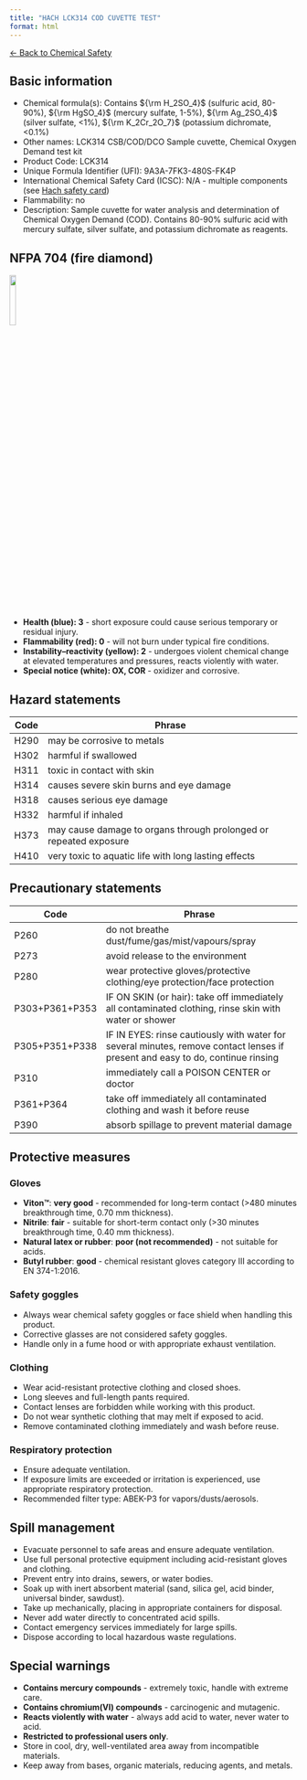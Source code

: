 ```yaml
---
title: "HACH LCK314 COD CUVETTE TEST"
format: html
---
```


[← Back to Chemical Safety](../chemical-safety.qmd)

## Basic information
- Chemical formula(s): Contains ${\rm H_2SO_4}$ (sulfuric acid, 80-90%), ${\rm HgSO_4}$ (mercury sulfate, 1-5%), ${\rm Ag_2SO_4}$ (silver sulfate, <1%), ${\rm K_2Cr_2O_7}$ (potassium dichromate, <0.1%)
- Other names: LCK314 CSB/COD/DCO Sample cuvette, Chemical Oxygen Demand test kit
- Product Code: LCK314
- Unique Formula Identifier (UFI): 9A3A-7FK3-480S-FK4P
- International Chemical Safety Card (ICSC): N/A - multiple components (see [Hach safety card](Hach_LCK314.pdf))
- Flammability: no
- Description: Sample cuvette for water analysis and determination of Chemical Oxygen Demand (COD). Contains 80-90% sulfuric acid with mercury sulfate, silver sulfate, and potassium dichromate as reagents.

## NFPA 704 (fire diamond)

![](../media/nfpa704/302_OX_COR.png){width=15% fig-align="center"}

- **Health (blue): 3** - short exposure could cause serious temporary or residual injury.
- **Flammability (red): 0** - will not burn under typical fire conditions.
- **Instability–reactivity (yellow): 2** - undergoes violent chemical change at elevated temperatures and pressures, reacts violently with water.
- **Special notice (white): OX, COR** - oxidizer and corrosive.

## Hazard statements
| Code  | Phrase                                                         |
| ----- | -------------------------------------------------------------- |
| H290  | may be corrosive to metals                                    |
| H302  | harmful if swallowed                                          |
| H311  | toxic in contact with skin                                    |
| H314  | causes severe skin burns and eye damage                       |
| H318  | causes serious eye damage                                     |
| H332  | harmful if inhaled                                            |
| H373  | may cause damage to organs through prolonged or repeated exposure |
| H410  | very toxic to aquatic life with long lasting effects          |

## Precautionary statements
| Code           | Phrase                                                                                                                         |
| -------------- | ------------------------------------------------------------------------------------------------------------------------------ |
| P260           | do not breathe dust/fume/gas/mist/vapours/spray                                                                                |
| P273           | avoid release to the environment                                                                                               |
| P280           | wear protective gloves/protective clothing/eye protection/face protection                                                      |
| P303+P361+P353 | IF ON SKIN (or hair): take off immediately all contaminated clothing, rinse skin with water or shower                          |
| P305+P351+P338 | IF IN EYES: rinse cautiously with water for several minutes, remove contact lenses if present and easy to do, continue rinsing |
| P310           | immediately call a POISON CENTER or doctor                                                                                     |
| P361+P364      | take off immediately all contaminated clothing and wash it before reuse                                                        |
| P390           | absorb spillage to prevent material damage                                                                                     |

## Protective measures

### Gloves
- **Viton™**: **very good** - recommended for long-term contact (>480 minutes breakthrough time, 0.70 mm thickness).
- **Nitrile**: **fair** - suitable for short-term contact only (>30 minutes breakthrough time, 0.40 mm thickness).
- **Natural latex or rubber**: **poor (not recommended)** - not suitable for acids.
- **Butyl rubber**: **good** - chemical resistant gloves category III according to EN 374-1:2016.

### Safety goggles
- Always wear chemical safety goggles or face shield when handling this product.
- Corrective glasses are not considered safety goggles.
- Handle only in a fume hood or with appropriate exhaust ventilation.

### Clothing
- Wear acid-resistant protective clothing and closed shoes.
- Long sleeves and full-length pants required.
- Contact lenses are forbidden while working with this product.
- Do not wear synthetic clothing that may melt if exposed to acid.
- Remove contaminated clothing immediately and wash before reuse.

### Respiratory protection
- Ensure adequate ventilation.
- If exposure limits are exceeded or irritation is experienced, use appropriate respiratory protection.
- Recommended filter type: ABEK-P3 for vapors/dusts/aerosols.

## Spill management
- Evacuate personnel to safe areas and ensure adequate ventilation.
- Use full personal protective equipment including acid-resistant gloves and clothing.
- Prevent entry into drains, sewers, or water bodies.
- Soak up with inert absorbent material (sand, silica gel, acid binder, universal binder, sawdust).
- Take up mechanically, placing in appropriate containers for disposal.
- Never add water directly to concentrated acid spills.
- Contact emergency services immediately for large spills.
- Dispose according to local hazardous waste regulations.

## Special warnings
- **Contains mercury compounds** - extremely toxic, handle with extreme care.
- **Contains chromium(VI) compounds** - carcinogenic and mutagenic.
- **Reacts violently with water** - always add acid to water, never water to acid.
- **Restricted to professional users only**.
- Store in cool, dry, well-ventilated area away from incompatible materials.
- Keep away from bases, organic materials, reducing agents, and metals.